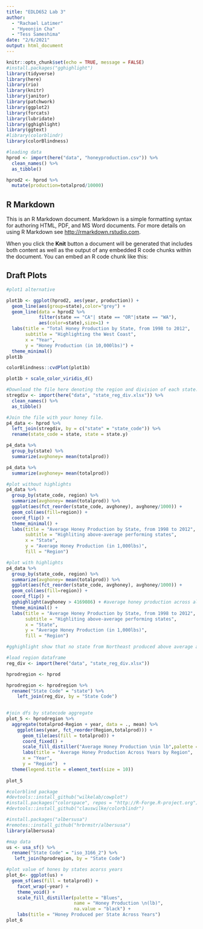 ```yaml
---
title: "EDLD652 Lab 3"
author: 
  - "Rachael Latimer"
  - "Hyeonjin Cha"
  - "Tess Sameshima"
date: "2/6/2021"
output: html_document
---
```



```r
knitr::opts_chunk$set(echo = TRUE, message = FALSE)
#install.packages("gghighlight")
library(tidyverse)
library(here)
library(rio)
library(knitr)
library(janitor)
library(patchwork)
library(ggplot2)
library(forcats)
library(lubridate)
library(gghighlight)
library(ggtext)
#library(colorblindr)
library(colorBlindness)
```

```r
#loading data
hprod <- import(here("data", "honeyproduction.csv")) %>% 
  clean_names() %>% 
  as_tibble()

hprod2 <- hprod %>% 
  mutate(production=totalprod/10000)

```

## R Markdown

This is an R Markdown document. Markdown is a simple formatting syntax for authoring HTML, PDF, and MS Word documents. For more details on using R Markdown see <http://rmarkdown.rstudio.com>.

When you click the **Knit** button a document will be generated that includes both content as well as the output of any embedded R code chunks within the document. You can embed an R code chunk like this:


## Draft Plots
```r

#plot1 alternative

plot1b <- ggplot(hprod2, aes(year, production)) + 
  geom_line(aes(group=state),color="grey") + 
  geom_line(data = hprod2 %>% 
            filter(state == "CA"| state == "OR"|state == "WA"), 
            aes(color=state),size=1) + 
  labs(title = "Total Honey Production by State, from 1998 to 2012",
       subtitle = "Highlighting the West Coast",
       x = "Year",
       y = "Honey Production (in 10,000lbs)") +
  theme_minimal()
plot1b
```

```r
colorBlindness::cvdPlot(plot1b)
```

```r
plot1b + scale_color_viridis_d()
```

```r
#Download the file here denoting the region and division of each state.
stregdiv <- import(here("data", "state_reg_div.xlsx")) %>% 
  clean_names() %>% 
  as_tibble()

#Join the file with your honey file.
p4_data <- hprod %>% 
  left_join(stregdiv, by = c("state" = "state_code")) %>% 
  rename(state_code = state, state = state.y)

p4_data %>% 
  group_by(state) %>% 
  summarize(avghoney= mean(totalprod))

p4_data %>% 
  summarize(avghoney= mean(totalprod))

#plot without highlights
p4_data %>% 
  group_by(state_code, region) %>% 
  summarize(avghoney= mean(totalprod)) %>%
  ggplot(aes(fct_reorder(state_code, avghoney), avghoney/1000)) + 
  geom_col(aes(fill=region)) + 
  coord_flip() + 
  theme_minimal() + 
  labs(title = "Average Honey Production by State, from 1998 to 2012",
       subtitle = "Highliting above-average performing states",
       x = "State",
       y = "Average Honey Production (in 1,000lbs)",
       fill = "Region")

#plot with highlights
p4_data %>% 
  group_by(state_code, region) %>% 
  summarize(avghoney= mean(totalprod)) %>%
  ggplot(aes(fct_reorder(state_code, avghoney), avghoney/1000)) + 
  geom_col(aes(fill=region)) + 
  coord_flip() + 
  gghighlight(avghoney > 4169086) + #average honey production across all state and year
  theme_minimal() + 
  labs(title = "Average Honey Production by State, from 1998 to 2012",
       subtitle = "Highliting above-average performing states",
       x = "State",
       y = "Average Honey Production (in 1,000lbs)",
       fill = "Region")

#gghighlight show that no state from Northeast produced above average amount of honey during the period!
```



```r
#load region dataframe
reg_div <- import(here("data", "state_reg_div.xlsx"))

hprodregion <- hprod

hprodregion <- hprodregion %>%   
  rename("State Code" = "state") %>% 
    left_join(reg_div, by = "State Code")
    

#join dfs by statecode aggregate
plot_5 <- hprodregion %>% 
  aggregate(totalprod~Region + year, data = ., mean) %>% 
    ggplot(aes(year, fct_reorder(Region,totalprod))) +
      geom_tile(aes(fill = totalprod)) +
      coord_fixed() +
      scale_fill_distiller("Average Honey Production \nin lb",palette = "Blues", na.value = "black") +
      labs(title = "Average Honey Production Across Years by Region",
      x = "Year",
      y = "Region")  +
  theme(legend.title = element_text(size = 10))
      
plot_5
```

```r
#colorblind package
#devtools::install_github("wilkelab/cowplot")
#install.packages("colorspace", repos = "http://R-Forge.R-project.org")
#devtools::install_github("clauswilke/colorblindr")

#install.packages("albersusa")
#remotes::install_github("hrbrmstr/albersusa")
library(albersusa)

#map data
us <- usa_sf() %>% 
  rename("State Code" = "iso_3166_2") %>%
   left_join(hprodregion, by = "State Code")

#plot value of hones by states acorss years
plot_6<- ggplot(us) +
  geom_sf(aes(fill = totalprod)) +
    facet_wrap(~year) +
    theme_void() +
    scale_fill_distiller(palette = "Blues",
                         name = "Honey Production \n(lb)",
                         na.value = "black") +
    labs(title = "Honey Produced per State Across Years")
plot_6


```



